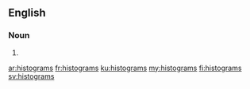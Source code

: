 ==English==

===Noun===
{{head|en|noun plural form}}

# {{plural of|histogram|lang=en}}

[[ar:histograms]]
[[fr:histograms]]
[[ku:histograms]]
[[my:histograms]]
[[fi:histograms]]
[[sv:histograms]]